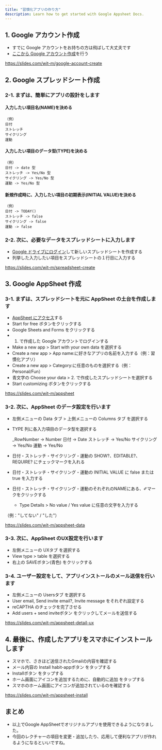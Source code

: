 ```yaml
---
title: "習慣化アプリの作り方"
description: Learn how to get started with Google Appsheet Docs.
---
```


## 1. Google アカウント作成

- すでに Google アカウントをお持ちの方は飛ばして大丈夫です
- [ここから Google アカウント作成](https://www.google.com/accounts/NewAccount?hl=ja)を行う

https://slides.com/wit-m/google-account-create


## 2. Google スプレッドシート作成

### 2-1. まずは、簡単にアプリの設計をします

#### 入力したい項目名(NAME)を決める
    （例）
    日付
    ストレッチ
    サイクリング
    運動

#### 入力したい項目のデータ型(TYPE)を決める
    （例）
    日付 -> date 型
    ストレッチ -> Yes/No 型
    サイクリング -> Yes/No 型
    運動 -> Yes/No 型

#### 新規作成時に、入力したい項目の初期表示(INITIAL VALUE)を決める
    （例）
    日付 -> TODAY()
    ストレッチ -> false
    サイクリング -> false
    運動 -> false


### 2-2. 次に、必要なデータをスプレッドシートに入力します

- [Google ドライブにログイン](https://drive.google.com/)して新しいスプレッドシートを作成する
- 列挙した入力したい項目をスプレッドシートの１行目に入力する

https://slides.com/wit-m/spreadsheet-create

## 3. Google AppSheet 作成

### 3-1. まずは、スプレッドシートを元に AppSheet の土台を作成します

- [AppSheet にアクセス](https://www.appsheet.com/)する
- Start for free ボタンをクリックする
- Google Sheets and Forms をクリックする
- 1. で作成した Google アカウントでログインする
- Make a new app > Start with your own data を選択する
- Create a new app > App name:に好きなアプリの名前を入力する（例：習慣化アプリ）
- Create a new app > Category:に任意のものを選択する（例：Personal/Fun）
- 青文字の Choose your data > 2. で作成したスプレッドシートを選択する
- Start customizing ボタンをクリックする

https://slides.com/wit-m/appsheet

### 3-2. 次に、AppSheet のデータ設定を行います

- 左側メニューの Data タブ > 上側メニューの Columns タブ を選択する
- TYPE 列に各入力項目のデータ型を選択する


    \_RowNumber -> Number
    日付 -> Date
    ストレッチ -> Yes/No
    サイクリング -> Yes/No
    運動 -> Yes/No

- 日付・ストレッチ・サイクリング・運動の SHOW?、EDITABLE?、REQUIRE? にチェックマークを入れる
- 日付・ストレッチ・サイクリング・運動の INITIAL VALUE に false または true を入力する
- 日付・ストレッチ・サイクリング・運動のそれぞれのNAMEにある、✐マークをクリックする
  - Type Details > No value / Yes value に任意の文字を入力する

（例："してない" / "した"）

https://slides.com/wit-m/appsheet-data

### 3-3. 次に、AppSheet のUX設定を行います
- 左側メニューの UXタブ を選択する
- View type > table を選択する
- 右上の SAVEボタン(青色) をクリックする

### 3-4. ユーザー設定をして、アプリインストールのメール送信を行います
- 左側メニューの Usersタブ を選択する
- User email, Send invite email?, Invite message をそれぞれ設定する
- reCAPTHA のチェックを完了させる
- Add users + send inviteボタン をクリックしてメールを送信する

https://slides.com/wit-m/appsheet-detail-ux


## 4. 最後に、作成したアプリをスマホにインストールします
- スマホで、さきほど送信されたGmailの内容を確認する
- メール内容の Install habit-appボタン をタップする
- Installボタン をタップする
- ホーム画面にアイコンを追加するために、自動的に追加 をタップする
- スマホのホーム画面にアイコンが追加されているのを確認する

https://slides.com/wit-m/appsheet-install


## まとめ
- 以上でGoogle AppSheetでオリジナルアプリを使用できるようになりました。
- 今回のレクチャーの項目を変更・追加したり、応用して便利なアプリが作れるようになるといいですね。

